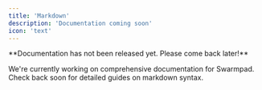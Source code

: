 ```yaml
---
title: 'Markdown'
description: 'Documentation coming soon'
icon: 'text'
---
```


<Note>
  **Documentation has not been released yet. Please come back later!**
</Note>

We're currently working on comprehensive documentation for Swarmpad. Check back soon for detailed guides on markdown syntax.